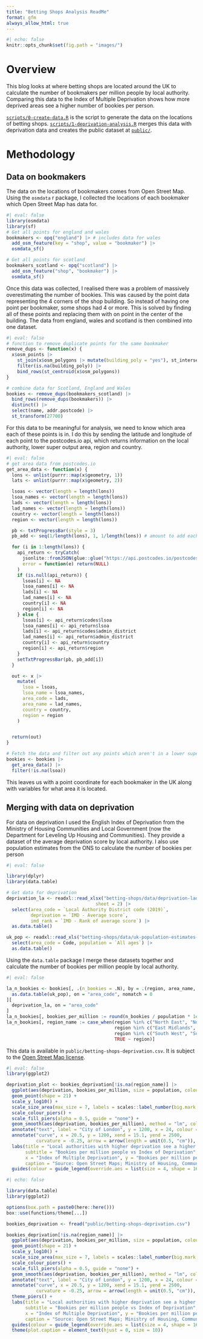```yaml
---
title: "Betting Shops Analysis ReadMe"
format: gfm
always_allow_html: true
---
```

```r
#| echo: false
knitr::opts_chunk$set(fig.path = "images/")
```

# Overview
This blog looks at where betting shops are located around the UK to calculate the number of bookmakers per million people by local authority. Comparing this data to the Index of Multiple Deprivation shows how more deprived areas see a higher number of bookies per person.

[`scripts/0-create-data.R`](https://github.com/piersyork/blog-analysis/tree/master/betting-shops/scripts/0-create-data.R) is the script to generate the data on the locations of betting shops. [`scripts/1-deprivation-analysis.R`](https://github.com/piersyork/blog-analysis/tree/master/betting-shops/scripts/1-deprivation-analysis.R) merges this data with deprivation data and creates the public dataset at [`public/`](https://github.com/piersyork/blog-analysis/tree/master/betting-shops/public).

# Methodology
## Data on bookmakers
The data on the locations of bookmakers comes from Open Street Map. Using the `osmdata` r package, I collected the locations of each bookmaker which Open Street Map has data for.
```r
#| eval: false
library(osmdata)
library(sf)
# Get all points for england and wales
bookmakers <- opq("england") |> # includes data for wales
  add_osm_feature(key = "shop", value = "bookmaker") |>
  osmdata_sf()

# Get all points for scotland
bookmakers_scotland <- opq("scotland") |>
  add_osm_feature("shop", "bookmaker") |>
  osmdata_sf()
```

Once this data was collected, I realised there was a problem of massively overestimating the number of bookies. This was caused by the point data representing the 4 corners of the shop building. So instead of having one point per bookmaker, some shops had 4 or more. This is solved by finding all of these points and replacing them with on point in the center of the building. The data from england, wales and scotland is then combined into one dataset.

```r
#| eval: false
# function to remove duplicate points for the same bookmaker
remove_dups <- function(x) {
  x$osm_points |>
    st_join(x$osm_polygons |> mutate(building_poly = "yes"), st_intersects) |>
    filter(is.na(building_poly)) |>
    bind_rows(st_centroid(x$osm_polygons))
}

# combine data for Scotland, England and Wales
bookies <- remove_dups(bookmakers_scotland) |>
  bind_rows(remove_dups(bookmakers)) |>
  distinct() |>
  select(name, addr.postcode) |>
  st_transform(27700)
```

For this data to be meaningful for analysis, we need to know which area each of these points is in. I do this by sending the latitude and longitude of each point to the postcodes.io api, which returns information on the local authority, lower super output area, region and country.

```r
#| eval: false
# get area data from postcodes.io
get_area_data <- function(x) {
  lons <- unlist(purrr::map(x$geometry, 1))
  lats <- unlist(purrr::map(x$geometry, 2))

  lsoas <- vector(length = length(lons))
  lsoa_names <- vector(length = length(lons))
  lads <- vector(length = length(lons))
  lad_names <- vector(length = length(lons))
  country <- vector(length = length(lons))
  region <- vector(length = length(lons))

  pb <- txtProgressBar(style = 3)
  pb_add <- seq(1/length(lons), 1, 1/length(lons)) # amount to add each loop

  for (i in 1:length(lons)) {
    api_return <- tryCatch(
      jsonlite::fromJSON(glue::glue("https://api.postcodes.io/postcodes?lon={lons[i]}&lat={lats[i]}&limit=1"))$result,
      error = function(e) return(NULL)
    )
    if (is.null(api_return)) {
      lsoas[i] <- NA
      lsoa_names[i] <- NA
      lads[i] <- NA
      lad_names[i] <- NA
      country[i] <- NA
      region[i] <- NA
    } else {
      lsoas[i] <- api_return$codes$lsoa
      lsoa_names[i] <- api_return$lsoa
      lads[i] <- api_return$codes$admin_district
      lad_names[i] <- api_return$admin_district
      country[i] <- api_return$country
      region[i] <- api_return$region
    }
    setTxtProgressBar(pb, pb_add[i])
  }

  out <- x |>
    mutate(
      lsoa = lsoas,
      lsoa_name = lsoa_names,
      area_code = lads,
      area_name = lad_names,
      country = country,
      region = region
    )


  return(out)
}

# Fetch the data and filter out any points which aren't in a lower super output area
bookies <- bookies |>
  get_area_data() |>
  filter(!is.na(lsoa))
```

This leaves us with a point coordinate for each bookmaker in the UK along with variables for what area it is located.

## Merging with data on deprivation
For data on deprivation I used the English Index of Deprivation from the Ministry of Housing Communities and Local Government (now the Department for Leveling Up Housing and Communities). They provide a dataset of the average deprivation score by local authority. I also use population estimates from the ONS to calculate the number of bookies per person
```r
#| eval: false

library(dplyr)
library(data.table)

# Get data for deprivation
deprivation_la <- readxl::read_xlsx("betting-shops/data/deprivation-lad.xlsx",
                                 sheet = 2) |>
  select(area_code = `Local Authority District code (2019)`,
         deprivation = `IMD - Average score`,
         imd_rank = `IMD - Rank of average score`) |>
  as.data.table()

uk_pop <- readxl::read_xls("betting-shops/data/uk-population-estimates-mid-2020.xls", sheet = 7, range = "A8:D426") |>
  select(area_code = Code, population = `All ages`) |>
  as.data.table()
```

Using the `data.table` package I merge these datasets together and calculate the number of bookies per million people by local authority.

```r
#| eval: false

la_n_bookies <- bookies[, .(n_bookies = .N), by = .(region, area_name, area_code)][
  as.data.table(uk_pop), on = "area_code", nomatch = 0
][
  deprivation_la, on = "area_code"
]
la_n_bookies[, bookies_per_million := round(n_bookies / population * 1e6, 3)]
la_n_bookies[, region_name := case_when(region %in% c("North East", "North West", "Yorkshire and The Humber") ~ "North",
                                        region %in% c("East Midlands", "West Midlands", "East of England") ~ "Midlands and East",
                                        region %in% c("South West", "South East") ~ "South",
                                        TRUE ~ region)]
```

This data is available in `public/betting-shops-deprivation.csv`. It is subject to the [Open Street Map license](https://www.openstreetmap.org/copyright).

```r
#| eval: false
library(ggplot2)

deprivation_plot <- bookies_deprivation[!is.na(region_name)] |>
  ggplot(aes(deprivation, bookies_per_million, size = population, colour = region_name, fill = region_name)) +
  geom_point(shape = 21) +
  scale_y_log10() +
  scale_size_area(max_size = 7, labels = scales::label_number(big.mark = ",")) +
  scale_colour_piers() +
  scale_fill_piers(alpha = 0.5, guide = "none") +
  geom_smooth(aes(deprivation, bookies_per_million), method = "lm", colour = "#044a6b", inherit.aes = FALSE) +
  annotate("text", label = "City of London", y = 1200, x = 24, colour = "#393A76") +
  annotate("curve", x = 20.5, y = 1200, xend = 15.1, yend = 2500,
           curvature = -0.25, arrow = arrow(length = unit(0.5, "cm")), colour = "#393A76") +
  labs(title = "Local authorities with higher deprivation see a higher number of \nbookies per person",
       subtitle = "Bookies per million people vs Index of Deprivation",
       x = "Index of Multiple Deprivation", y = "Bookies per million people", colour = "Region", size = "Population",
       caption = "Source: Open Street Maps; Ministry of Housing, Communties and Local Government") +
  guides(colour = guide_legend(override.aes = list(size = 4, shape = 16, alpha = 0.5)))
```

```r
#| echo: false

library(data.table)
library(ggplot2)

options(box.path = paste0(here::here()))
box::use(functions/theme[...])

bookies_deprivation <- fread("public/betting-shops-deprivation.csv")

bookies_deprivation[!is.na(region_name)] |>
  ggplot(aes(deprivation, bookies_per_million, size = population, colour = region_name, fill = region_name)) +
  geom_point(shape = 21) +
  scale_y_log10() +
  scale_size_area(max_size = 7, labels = scales::label_number(big.mark = ",")) +
  scale_colour_piers() +
  scale_fill_piers(alpha = 0.5, guide = "none") +
  geom_smooth(aes(deprivation, bookies_per_million), method = "lm", colour = "#044a6b", inherit.aes = FALSE) +
  annotate("text", label = "City of London", y = 1200, x = 24, colour = "#393A76") +
  annotate("curve", x = 20.5, y = 1200, xend = 15.1, yend = 2500,
           curvature = -0.25, arrow = arrow(length = unit(0.5, "cm")), colour = "#393A76") +
  theme_piers() +
  labs(title = "Local authorities with higher deprivation see a higher number of \nbookies per person",
       subtitle = "Bookies per million people vs Index of Deprivation",
       x = "Index of Multiple Deprivation", y = "Bookies per million people", colour = "Region", size = "Population",
       caption = "Source: Open Street Maps; Ministry of Housing, Communties and Local Government") +
  guides(colour = guide_legend(override.aes = list(size = 4, shape = 16, alpha = 0.5))) +
  theme(plot.caption = element_text(hjust = 0, size = 10))
```

